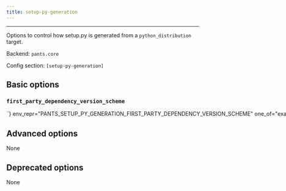 ```yaml
---
title: setup-py-generation
---
```



---

Options to control how setup.py is generated from a `python_distribution` target.

Backend: <span className="color--primary">`pants.core`</span>

Config section: <span className="color--primary">`[setup-py-generation]`</span>

<span className={styles.options}>

## Basic options

### `first_party_dependency_version_scheme`

<Option
  cli_repr={`--setup-py-generation-first-party-dependency-version-scheme=<FirstPartyDependencyVersionScheme>`}
  env_repr="PANTS_SETUP_PY_GENERATION_FIRST_PARTY_DEPENDENCY_VERSION_SCHEME"
  one_of="exact, compatible, any"
  default_repr={`exact`}
>

What version to set in `install_requires` when a `python_distribution` depends
on other `python_distribution`s. If `exact`, will use `==`. If `compatible`,
will use `~=`. If `any`, will leave off the version. See
https://www.python.org/dev/peps/pep-0440/#version-specifiers.

</Option>

## Advanced options

None

## Deprecated options

None

</span>
